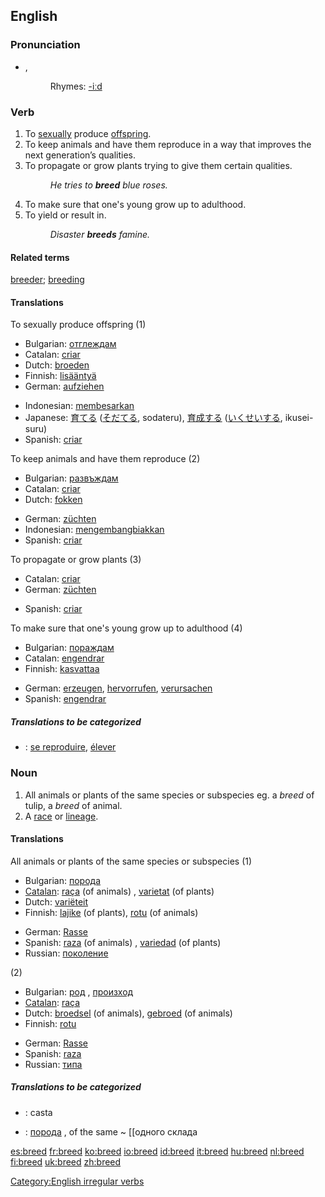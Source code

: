 ==English==

===Pronunciation===
*{{SAMPA|/bri:d/}}, {{IPA|/briːd/}}
*:Rhymes: [[Rhymes:English:-iːd|-iːd]]

===Verb===
{{en-verb|breeds|breeding|bred}}

# To [[sexually]] produce [[offspring]].
# To keep animals and have them reproduce in a way that improves the next generation’s qualities.
# To propagate or grow plants trying to give them certain qualities.
#: ''He tries to '''breed''' blue roses.''
# To make sure that one's young grow up to adulthood.
# To yield or result in.
#: ''Disaster '''breeds''' famine.''

====Related terms====
[[breeder]]; [[breeding]]

====Translations====
;To sexually produce offspring (1)
{{top}}
*Bulgarian: [[отглеждам]]
*Catalan: [[criar]]
*Dutch: [[broeden]]
*Finnish: [[lisääntyä]]
*German: [[aufziehen]]
{{mid}}
*Indonesian: [[besar|membesarkan]]
*Japanese: [[育てる]] ([[そだてる]], sodateru), [[育成]]する ([[いくせい]]する, ikusei-suru)
*Spanish: [[criar]]
{{bottom}}

;To keep animals and have them reproduce (2)
{{top}}
*Bulgarian: [[развъждам]]
*Catalan: [[criar]]
*Dutch: [[fokken]]
{{mid}}
*German: [[züchten]]
*Indonesian: [[kembang-biak|mengembangbiakkan]]
*Spanish: [[criar]]
{{bottom}}

;To propagate or grow plants (3)
{{top}}
*Catalan: [[criar]]
*German: [[züchten]]
{{mid}}
*Spanish: [[criar]]
{{bottom}}

;To make sure that one's young grow up to adulthood (4)
{{top}}
*Bulgarian: [[пораждам]]
*Catalan: [[engendrar]]
*Finnish: [[kasvattaa]]
{{mid}}
*German: [[erzeugen]], [[hervorrufen]], [[verursachen]]
*Spanish: [[engendrar]]
{{bottom}}

=====Translations to be categorized=====
{{checktrans}}
{{top}}
*{{ttbc|French}}: [[reproduire|se reproduire]], [[élever]]
{{mid}}
{{bottom}}

===Noun===
{{en-noun}}

# All animals or plants of the same species or subspecies eg. a ''breed'' of tulip, a ''breed'' of animal.
# A [[race]] or [[lineage]].

====Translations====
;All animals or plants of the same species or subspecies (1)
{{top}}
*Bulgarian: [[порода]] {{f}}
*[[Catalan]]: [[raça]] (of animals) {{f}}, [[varietat]] (of plants) {{f}}
*Dutch: [[variëteit]] {{f}}
*Finnish: [[lajike]] (of plants), [[rotu]] (of animals)
{{mid}}
*German: [[Rasse]] {{f}}
*Spanish: [[raza]] (of animals) {{f}}, [[variedad]] (of plants) {{f}}
*Russian: [[поколение]] {{n}}
{{bottom}}

; (2)
{{top}}
*Bulgarian: [[род]] {{m}}, [[произход]] {{m}}
*[[Catalan]]: [[raça]] {{f}}
*Dutch: [[broedsel]] {{n}} (of animals), [[gebroed]] {{n}} (of animals)
*Finnish: [[rotu]]
{{mid}}
*German: [[Rasse]] {{f}}
*Spanish: [[raza]] {{f}}
*Russian: [[типа]]
{{bottom}}

=====Translations to be categorized=====
{{checktrans}}
{{top}}
*{{ttbc|Spanish}}: casta {{m}}
{{mid}}
*{{ttbc|Russian}}: [[порода]] {{f}}, of the same ~ [[одного склада
{{bottom}}

[[Category:English irregular verbs]]

[[es:breed]]
[[fr:breed]]
[[ko:breed]]
[[io:breed]]
[[id:breed]]
[[it:breed]]
[[hu:breed]]
[[nl:breed]]
[[fi:breed]]
[[uk:breed]]
[[zh:breed]]